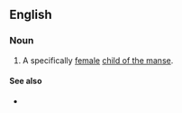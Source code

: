 ==English==

===Noun===
{{en-noun|daughters of the manse|head=[[daughter]] [[of]] [[the]] [[manse]]}}

# A specifically [[female]] [[child of the manse]].

====See also====
* {{l|en|son of the manse}}